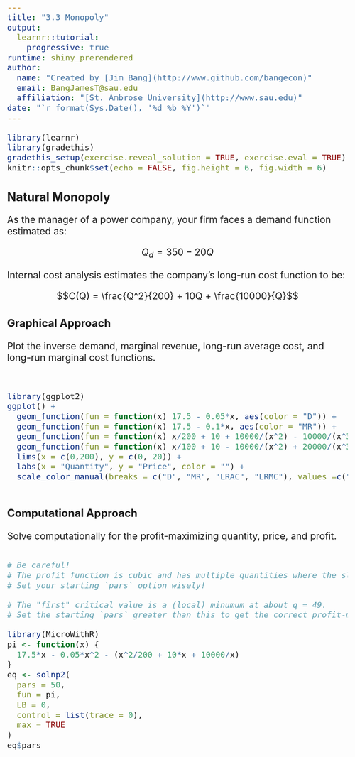 ```yaml
---
title: "3.3 Monopoly"
output: 
  learnr::tutorial: 
    progressive: true
runtime: shiny_prerendered
author: 
  name: "Created by [Jim Bang](http://www.github.com/bangecon)"
  email: BangJamesT@sau.edu
  affiliation: "[St. Ambrose University](http://www.sau.edu)"
date: "`r format(Sys.Date(), '%d %b %Y')`"
---
```


<style type="text/css">
h1{font-size: 24pt}
h2{font-size: 20pt}
h3{font-size: 18pt}
h4,h5,h6{font-size: 16pt}
body{font-size: 16pt}
#doc-metadata {
  margin-bottom: 10px;
  font-size: 0.66em;
}
</style>

```r
library(learnr)
library(gradethis)
gradethis_setup(exercise.reveal_solution = TRUE, exercise.eval = TRUE)
knitr::opts_chunk$set(echo = FALSE, fig.height = 6, fig.width = 6)
```

## Natural Monopoly

As the manager of a power company, your firm faces a demand function estimated as: 

$$Q_d = 350 - 20Q$$

Internal cost analysis estimates the company's long-run cost function to be: 

$$C(Q) = \frac{Q^2}{200} + 10Q + \frac{10000}{Q}$$

### Graphical Approach

Plot the inverse demand, marginal revenue, long-run average cost, and long-run marginal cost functions. 

```r

```

```r

```

```r
library(ggplot2)
ggplot() + 
  geom_function(fun = function(x) 17.5 - 0.05*x, aes(color = "D")) + 
  geom_function(fun = function(x) 17.5 - 0.1*x, aes(color = "MR")) + 
  geom_function(fun = function(x) x/200 + 10 + 10000/(x^2) - 10000/(x^3), aes(color = "LRAC")) + 
  geom_function(fun = function(x) x/100 + 10 - 10000/(x^2) + 20000/(x^3), aes(color = "LRMC")) +
  lims(x = c(0,200), y = c(0, 20)) +
  labs(x = "Quantity", y = "Price", color = "") + 
  scale_color_manual(breaks = c("D", "MR", "LRAC", "LRMC"), values =c("blue", "skyblue3", "maroon", "red"))
```

```r

```

### Computational Approach

Solve computationally for the profit-maximizing quantity, price, and profit.  

```r
```

```r
# Be careful! 
# The profit function is cubic and has multiple quantities where the slope equals zero. 
# Set your starting `pars` option wisely!
```

```r
# The "first" critical value is a (local) minumum at about q = 49. 
# Set the starting `pars` greater than this to get the correct profit-maximizing quantity. 
```

```r
library(MicroWithR)
pi <- function(x) {
  17.5*x - 0.05*x^2 - (x^2/200 + 10*x + 10000/x)
}
eq <- solnp2(
  pars = 50, 
  fun = pi, 
  LB = 0, 
  control = list(trace = 0), 
  max = TRUE
)
eq$pars
```

```r
```

